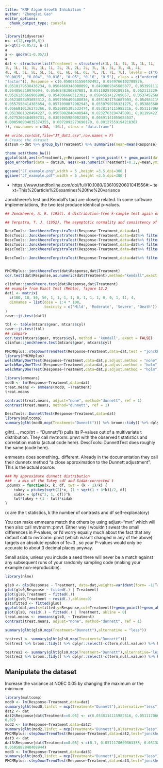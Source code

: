 ```yaml
---
title: "KNF Algae Growth Inhibition "
author: "Zhenglei Gao"
editor_options: 
  chunk_output_type: console
---
```



```r
library(tidyverse)
n<- c(12,rep(6,6))
a<-qt(1-0.05/2, n-1)
a
a <- qnorm(1-0.05/2)
a
dat <- structure(list(Treatment = structure(c(1L, 1L, 1L, 1L, 1L, 1L, 
1L, 1L, 1L, 1L, 1L, 1L, 2L, 2L, 2L, 2L, 3L, 3L, 3L, 3L, 4L, 4L, 
4L, 4L, 5L, 5L, 5L, 5L, 6L, 6L, 6L, 6L, 7L, 7L, 7L, 7L), levels = c("Control", 
"0.0015", "0.004", "0.016", "0.05", "0.16", "0.5"), class = c("ordered", 
"factor")), Response = c(0.0500751550402492, 0.0549766102708876, 
0.0510179538436234, 0.0504660348080099, 0.0499809345685877, 0.0539911129987799, 
0.054056210976094, 0.0546848380887881, 0.0511028700289316, 0.0521132294706069, 
0.0516136666906998, 0.054006668312382, 0.0584551412709057, 0.0537452668039128, 
0.0523058493653312, 0.0597996499408036, 0.0551921754687093, 0.0549841190670617, 
0.0557558414385654, 0.0571090072982945, 0.0550790786321275, 0.0538856068123132, 
0.0566810136275366, 0.0530885395532474, 0.0538114115982316, 0.0511170609363355, 
0.0513881320494227, 0.0505882840408944, 0.0232783194745891, 0.0119942272946239, 
0.0275260484650731, 0.0305045980902389, 0.00691141055684537, 
0.000590934835374355, 0.0072092273690179, 0.00127559194218367
)), row.names = c(NA, -36L), class = "data.frame")

## write.csv(dat,file="JT_dat1.csv",row.names = F) 
# Create the dataset
datsum <-dat %>% group_by(Treatment) %>% summarise(mean=mean(Response), SE=sd(Response)/sqrt(length(Response))) %>% mutate(Lower=mean-a*SE,Upper=mean+a*SE)
```



```r

theme_set(theme_bw())
ggplot(dat,aes(x=Treatment,y=Response)) + geom_point() + geom_point(data = datsum,aes(as.numeric(Treatment)+0.2,y=mean),position=position_dodge(width = 0.9),col = "red",size = 3,shape = 24, fill = "pink")+
geom_errorbar(data = datsum, aes(x=as.numeric(Treatment)+0.2,y=mean,ymin = Lower, ymax = Upper),col="red",position=position_dodge(width = 0.9),width = .2)

ggsave("JT_example.png",width = 5 ,height =3.5,dpi=300 )
ggsave("JT_example.pdf",width = 5 ,height =3.5,dpi=300 )
```

- https://www.tandfonline.com/doi/full/10.1080/03610920601041556#:~:text=This%20article%20examines%20the%20variance


Jonckheere's test and Kendall's tau) are closely related. In some software implementations, the two test produce identical p-values.


```r
## Jonckheere, A. R. (1954). A distribution-free k-sample test again ordered alternatives. Biometrika 41:133-145.

## Terpstra, T. J. (1952). The asymptotic normality and consistency of Kendall's test against trend, when ties are present in one ranking. Indagationes Mathematicae 14:327-333.

DescTools::JonckheereTerpstraTest(Response~Treatment,data=dat)
DescTools::JonckheereTerpstraTest(Response~Treatment,data=dat%>% filter(Treatment!="0.5"))
DescTools::JonckheereTerpstraTest(Response~Treatment,data=dat%>% filter(Treatment!="0.5" & Treatment!="0.16"))
DescTools::JonckheereTerpstraTest(Response~Treatment,data=dat%>% filter(Treatment!="0.5" & Treatment!="0.16" & Treatment!="0.05"))
DescTools::JonckheereTerpstraTest(Response~Treatment,data=dat%>% filter(Treatment!="0.5" & Treatment!="0.16" & Treatment!="0.05" & Treatment != "0.016"))

DescTools::JonckheereTerpstraTest(Response~Treatment,data=dat%>% filter(Treatment!="0.5" & Treatment!="0.16" & Treatment!="0.05" & Treatment != "0.016" & Treatment != "0.004" ))


PMCMRplus::jonckheereTest(dat$Response,dat$Treatment)
cor.test(dat$Response,as.numeric(dat$Treatment),method="kendall",exact = T)

clinfun::jonckheere.test(dat$Response,dat$Treatment)
## example from Exact Test (Mehta), figure 12.2
dat1 <- matrix(
  c(100, 18, 50, 50, 1, 1, 1, 1, 0, 1, 1, 1, 0, 0, 1, 1), 4,
  dimnames = list(dose = 1:4 * 100,
                  toxicity = c('Mild', 'Moderate', 'Severe', 'Death'))
)
rawr::jt.test(dat1)

tbl <- table(mtcars$gear, mtcars$cyl)
rawr::jt.test(tbl)
## compare
cor.test(mtcars$gear, mtcars$cyl, method = 'kendall', exact = FALSE)
clinfun::jonckheere.test(mtcars$gear, mtcars$cyl)
```

```r
PMCMRplus::stepDownTrendTest(Response~Treatment,data=dat,test = "jonckheere")
library(PMCMRplus)
welchManyOneTTest(Response~Treatment,data=dat,p.adjust.method = "none")
welchManyOneTTest(Response~Treatment,data=dat,p.adjust.method = "holm",alternative = "less")
welchManyOneTTest(Response~Treatment,data=dat,p.adjust.method = "holm")
```


```r
library(emmeans)
mod0 <- lm(Response~Treatment,data=dat)
treat.means <- emmeans(mod0, ~Treatment)
treat.means

contrast(treat.means, adjust="none", method="dunnett", ref = 1)
contrast(treat.means, method="dunnett", ref = 1)

DescTools::DunnettTest(Response~Treatment,data=dat)
library(multcomp)
summary(glht(mod0,mcp(Treatment="Dunnett"))) %>% broom::tidy() %>% dplyr::select(-c(term,null.value)) %>% knitr::kable(digits = 3) %>% kableExtra::kable_classic() ## Same as DescTools implementation
```


glht(..., mcp(trt = "Dunnett")) pulls its P-values out of a multivariate t distribution. They call mvtnorm::pmvt with the observed t statistics and correlation matrix (actual code here). DescTools::DunnettTest does roughly the same (code here).

emmeans does something.. different. Already in the documentation they call their dunnetx method "a close approximation to the Dunnett adjustment". This is the actual source:



```r
### My approximate dunnett distribution 
### - a mix of the Tukey cdf and Sidak-corrected t
.pdunnx = function(x, k, df, twt = (k - 1)/k) {
    tukey = ptukey(sqrt(2)*x, (1 + sqrt(1 + 8*k))/2, df)
    sidak = (pf(x^2, 1, df))^k
    twt*tukey + (1 - twt)*sidak
}
```

(x are the t statistics, k the number of contrasts and df self-explanatory)

You can make emmeans match the others by using adjust="mvt" which will then also call mvtnorm::pmvt. Either way I wouldn't sweat the small differences in P-values, or I'd worry equally much about the fact that any default call to mvtnorm::pmvt (which wasn't changed in any of the above) targets an absolute epsilon of 1e−3
, so your P-values would only be accurate to about 3 decimal places anyway.

Small aside, unless you include a seed there will never be a match against any subsequent runs of your randomly sampling code (making your example non-reproducible).

```r
library(nlme)

gls0 <- gls(Response ~ Treatment, data=dat,weights=varIdent(form= ~1|Treatment))
plot(gls0,Response ~ fitted(.) | Treatment)
plot(gls0,Treatment ~ fitted(.))
plot(gls0,Treatment ~ resid(.),abline=0)
dat$fitted <- fitted(gls0)
ggplot(dat,aes(x=fitted,y=Response,col=Treatment))+geom_point()+geom_abline(intercept = 0,slope=1)
plot(gls0, resid(.) ~ fitted(.) | Treatment, abline = 0)
treat.means <- emmeans(gls0, ~ Treatment)
contrast(treat.means, adjust="none", method="dunnett", ref = 1)

summary(glht(gls0,mcp(Treatment="Dunnett"),alternative = "less")) 
```

```r
testres1 <- summary(glht(gls0,mcp(Treatment="Dunnett"))) 
testres1 %>% broom::tidy() %>% dplyr::select(-c(term,null.value)) %>% knitr::kable(digits = 3) %>% kableExtra::kable_classic()
```

```r
testres2 <- summary(glht(gls0,mcp(Treatment="Dunnett"),alternative="less")) 
testres2 %>% broom::tidy() %>% dplyr::select(-c(term,null.value)) %>% knitr::kable(digits = 3) %>% kableExtra::kable_classic()
```

## Manipulate the dataset

Increase the variance at NOEC 0.05 by changing the maximum or the minimum.

```r
library(multcomp)
mod0 <- lm(Response~Treatment,data=dat)
summary(glht(mod0,linfct = mcp(Treatment="Dunnett"),alternative="less"))
dat2 <- dat
dat2$Response[dat$Treatment==0.05] <- c(0.0538114115982316, 0.0511170609363355, 0.0513881320494227, 
0.02)
mod2 <- lm(Response~Treatment,data=dat2)
summary(glht(mod2,linfct = mcp(Treatment="Dunnett"),alternative="less"))
PMCMRplus::stepDownTrendTest(Response~Treatment,data=dat2,test="jonckheere")
dat3 <- dat
dat3$Response[dat$Treatment==0.05] <-c(0.1, 0.0511170609363355, 0.0513881320494227, 
0.0505882840408944)
mod3 <- lm(Response~Treatment,data=dat3)
summary(glht(mod3,linfct = mcp(Treatment="Dunnett"),alternative="less"))
PMCMRplus::stepDownTrendTest(Response~Treatment,data=dat3,test="jonckheere")

```

